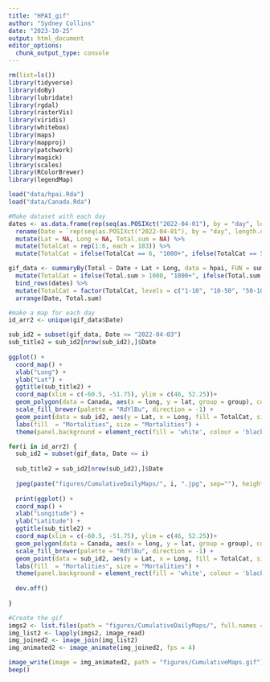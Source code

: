 ```yaml
---
title: "HPAI_gif"
author: "Sydney Collins"
date: "2023-10-25"
output: html_document
editor_options: 
  chunk_output_type: console
---
```


```r
rm(list=ls())
library(tidyverse)
library(doBy)
library(lubridate)
library(rgdal)
library(rasterVis)
library(viridis)
library(whitebox)
library(maps)
library(mapproj)
library(patchwork)
library(magick)
library(scales)
library(RColorBrewer)
library(legendMap)

load("data/hpai.Rda")
load("data/Canada.Rda")
```

```r
#Make dataset with each day
dates <- as.data.frame(rep(seq(as.POSIXct("2022-04-01"), by = "day", length.out = 183), 6)) %>%
  rename(Date = `rep(seq(as.POSIXct("2022-04-01"), by = "day", length.out = 183), 6)`) %>%
  mutate(Lat = NA, Long = NA, Total.sum = NA) %>%
  mutate(TotalCat = rep(1:6, each = 183)) %>%
  mutate(TotalCat = ifelse(TotalCat == 6, "1000+", ifelse(TotalCat == 5, "500-1000", ifelse(TotalCat == 4, "100-500", ifelse(TotalCat == 3, "50-100", ifelse(TotalCat == 2, "10-50", "1-10"))))))

gif_data <- summaryBy(Total ~ Date + Lat + Long, data = hpai, FUN = sum) %>%
  mutate(TotalCat = ifelse(Total.sum > 1000, "1000+", ifelse(Total.sum > 500, "500-1000", ifelse(Total.sum > 100, "100-500", ifelse(Total.sum > 50, "50-100", ifelse(Total.sum > 10, "10-50", "1-10")))))) %>%
  bind_rows(dates) %>%
  mutate(TotalCat = factor(TotalCat, levels = c("1-10", "10-50", "50-100", "100-500", "500-1000", "1000+"))) %>%
  arrange(Date, Total.sum)

#make a map for each day
id_arr2 <- unique(gif_data$Date)

sub_id2 = subset(gif_data, Date <= "2022-04-03")
sub_title2 = sub_id2[nrow(sub_id2),]$Date
  
ggplot() +
  coord_map() +
  xlab("Long") + 
  ylab("Lat") +
  ggtitle(sub_title2) +
  coord_map(xlim = c(-60.5, -51.75), ylim = c(46, 52.25))+
  geom_polygon(data = Canada, aes(x = long, y = lat, group = group), colour = "black", fill = "lightgrey") +
  scale_fill_brewer(palette = "RdYlBu", direction = -1) +
  geom_point(data = sub_id2, aes(y = Lat, x = Long, fill = TotalCat, size = TotalCat), pch = 21)+
  labs(fill  = "Mortalities", size = "Mortalities") +
  theme(panel.background = element_rect(fill = 'white', colour = 'black'), title = element_text( size = 10, face = "bold"), legend.position = "right", axis.text.x = element_text(size = 10), axis.text.y = element_text(size = 10))

for(i in id_arr2) {
  sub_id2 = subset(gif_data, Date <= i)
  
  sub_title2 = sub_id2[nrow(sub_id2),]$Date
  
  jpeg(paste("figures/CumulativeDailyMaps/", i, ".jpg", sep=""), height = 10, width = 13, units = "cm", res = 300)
  
  print(ggplot() +
  coord_map() +
  xlab("Longitude") + 
  ylab("Latitude") +
  ggtitle(sub_title2) +
  coord_map(xlim = c(-60.5, -51.75), ylim = c(46, 52.25))+
  geom_polygon(data = Canada, aes(x = long, y = lat, group = group), colour = "black", fill = "lightgrey") +
  scale_fill_brewer(palette = "RdYlBu", direction = -1) +
  geom_point(data = sub_id2, aes(y = Lat, x = Long, fill = TotalCat, size = TotalCat), pch = 21)+
  labs(fill  = "Mortalities", size = "Mortalities") +
  theme(panel.background = element_rect(fill = 'white', colour = 'black'), title = element_text( size = 10, face = "bold"), legend.position = "right", axis.text.x = element_text(size = 10), axis.text.y = element_text(size = 10)))
  
  dev.off()
  
}

#Create the gif
imgs2 <- list.files(path = "figures/CumulativeDailyMaps/", full.names = TRUE)
img_list2 <- lapply(imgs2, image_read)
img_joined2 <- image_join(img_list2)
img_animated2 <- image_animate(img_joined2, fps = 4)

image_write(image = img_animated2, path = "figures/CumulativeMaps.gif")
beep()
```